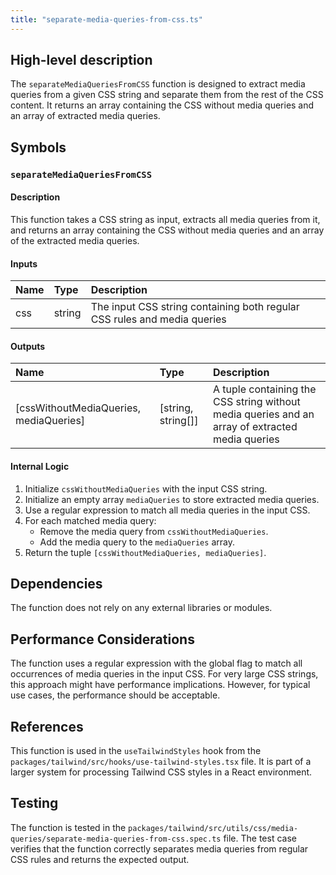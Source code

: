 ```yaml
---
title: "separate-media-queries-from-css.ts"
---
```


## High-level description
The `separateMediaQueriesFromCSS` function is designed to extract media queries from a given CSS string and separate them from the rest of the CSS content. It returns an array containing the CSS without media queries and an array of extracted media queries.

## Symbols

### `separateMediaQueriesFromCSS`
#### Description
This function takes a CSS string as input, extracts all media queries from it, and returns an array containing the CSS without media queries and an array of the extracted media queries.

#### Inputs
| Name | Type | Description |
|:-----|:-----|:------------|
| css | string | The input CSS string containing both regular CSS rules and media queries |

#### Outputs
| Name | Type | Description |
|:-----|:-----|:------------|
| [cssWithoutMediaQueries, mediaQueries] | [string, string[]] | A tuple containing the CSS string without media queries and an array of extracted media queries |

#### Internal Logic
1. Initialize `cssWithoutMediaQueries` with the input CSS string.
2. Initialize an empty array `mediaQueries` to store extracted media queries.
3. Use a regular expression to match all media queries in the input CSS.
4. For each matched media query:
   - Remove the media query from `cssWithoutMediaQueries`.
   - Add the media query to the `mediaQueries` array.
5. Return the tuple `[cssWithoutMediaQueries, mediaQueries]`.

## Dependencies
The function does not rely on any external libraries or modules.

## Performance Considerations
The function uses a regular expression with the global flag to match all occurrences of media queries in the input CSS. For very large CSS strings, this approach might have performance implications. However, for typical use cases, the performance should be acceptable.

## References
This function is used in the `useTailwindStyles` hook from the `packages/tailwind/src/hooks/use-tailwind-styles.tsx` file. It is part of a larger system for processing Tailwind CSS styles in a React environment.

## Testing
The function is tested in the `packages/tailwind/src/utils/css/media-queries/separate-media-queries-from-css.spec.ts` file. The test case verifies that the function correctly separates media queries from regular CSS rules and returns the expected output.